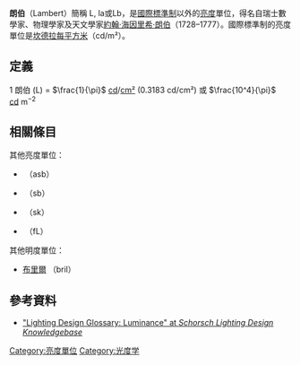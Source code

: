 '''朗伯'''（Lambert）簡稱 L, la或Lb，是[[國際標準制|國際標準制]]以外的[[亮度|亮度]]單位，得名自瑞士數學家、物理學家及天文學家[[約翰·海因里希·朗伯|約翰·海因里希·朗伯]]（1728–1777）。國際標準制的亮度單位是[[坎德拉每平方米|坎德拉每平方米]]（cd/m²）。

== 定義 ==
1 朗伯 (L) = <math>\frac{1}{\pi}</math> [[坎德拉|cd]]/[[平方厘米|cm²]] (0.3183 cd/cm²) 或 <math>\frac{10^4}{\pi}</math> [[candela|cd]] m<sup>−2</sup>

==相關條目==
其他亮度單位：
<!-- in order of relevance in regard to lambert -->
* {{le|阿熙堤|Apostilb}} （asb）
* {{le|熙提|Stilb (unit)}} （sb）
* {{le|Skot (單位)|Skot|Skot}} （sk）
* {{le|英尺朗伯|Foot-lambert}} （fL）

其他明度單位：
* [[布里爾|布里爾]] （bril）

{{国际单位制光度单位}}

==參考資料==
* [http://www.schorsch.com/kbase/glossary/luminance.html "Lighting Design Glossary: Luminance" at ''Schorsch Lighting Design Knowledgebase''] {{Wayback|url=http://www.schorsch.com/kbase/glossary/luminance.html |date=20080514180504 }}

{{optics-stub}}

[[Category:亮度單位|Category:亮度單位]]
[[Category:光度学|Category:光度学]]